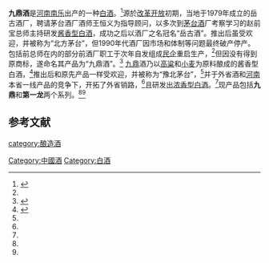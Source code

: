 {{中国非物质文化遗产 
| 级别 = 省
|名称 = 九鼎酒酿造技艺 
|子项 =
|图片 = 
|申报地区或单位 = [[南乐县|南乐县]]
|序号 = 
|编号项目 = 
|登录时间 = 2010年
|备注 = 第二批市级非遗项目
|分类 = 传统技艺
|省区市 = 濮阳市
}}
'''九鼎酒'''是[[河南|河南]][[南乐|南乐]]出产的一种[[中国烧酒|白酒]]。<ref name=l0>{{cite web|url=https://www.sohu.com/a/101619038_405868|title=“豫北茅台”九鼎酒业入驻中关村|language=Zh-hans|date=2016-07-06|accessdate=2020-11-30|archive-date=2020-12-12|archive-url=https://web.archive.org/web/20201212062813/https://www.sohu.com/a/101619038_405868|dead-url=no}}</ref>源於[[改革开放|改革开放]]初期，当地于1979年成立的岳古酒厂，聘请茅台酒厂酒师王恒义为指导顾问，以多次到[[茅台酒|茅台酒]]厂考察学习的赵前宝总师主持研发[[酱香型白酒|酱香型白酒]]，成功之后以酒厂之名冠名“岳古酒”。推出后虽受欢迎，并被称为“北方茅台”，但1990年代酒厂因市场和体制等问题最终破产停产。包括前总师在内的部分前酒厂职工于次年自发组成[[民企|民企]]重启生产，<ref name=l0/>但因没有得到原商标，遂命名其产品为“九鼎酒”。<ref name=l1>{{cite web|url=http://finance.china.com.cn/roll/20120920/1033111.shtml|title=九鼎酒业——九鼎文化的传承与发展|language=Zh-hans|date=2012-09-20|access-date=2020-11-30|archive-date=2020-12-12|archive-url=https://web.archive.org/web/20201212010446/http://finance.china.com.cn/roll/20120920/1033111.shtml|dead-url=no}}</ref> [[九鼎|九鼎]]酒乃以[[高粱|高粱]]和[[小麦|小麦]]为原料酿成的酱香型白酒，<ref name=l2>{{cite web|url=http://www.yxhenan.com/info/zy/lymmycl_13576_1760.html|title=九鼎酒|language=Zh-hans|date=2015-11-04|accessdate=2020-11-30|archive-date=2020-12-11|archive-url=https://web.archive.org/web/20201211201744/http://www.yxhenan.com/info/zy/lymmycl_13576_1760.html|dead-url=no}}</ref>推出后和原先产品一样受欢迎，并被称为“豫北茅台”，<ref name=l0/>并于外省酒和[[河南|河南]]本省一线产品的竞争下，开拓了外省销路，<ref name=l0/>且研发出[[浓香型白酒|浓香型白酒]]。<ref name=l0/>现产品包括'''九鼎'''和'''第一龙'''两个系列。<ref name=l0/><ref name=l2/>

==参考文献==
{{reflist}}
{{饮料小作品}}
{{中華酒文化}}

[[category:酿造酒|category:酿造酒]]
[[Category:中國酒|Category:中國酒]]
[[Category:白酒|Category:白酒]]